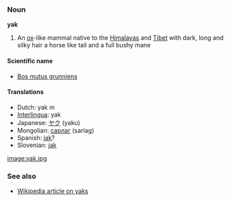 === Noun ===
'''yak'''

#An [[ox]]-like mammal native to the [[Himalayas]] and [[Tibet]] with dark, long and silky hair a horse like tail and a full bushy mane

====Scientific name====
*[[Bos mutus grunniens]]

====Translations====
*Dutch: yak ''m''
*[[Interlingua]]: yak
*Japanese: [[ヤク]] (yaku)
*Mongolian: [[сарлаг]] (sarlag)
*Spanish: [[jak]]?
*Slovenian: [[jak]]

[[image:yak.jpg]]

===See also===
*[[w:yak|Wikipedia article on yaks]]